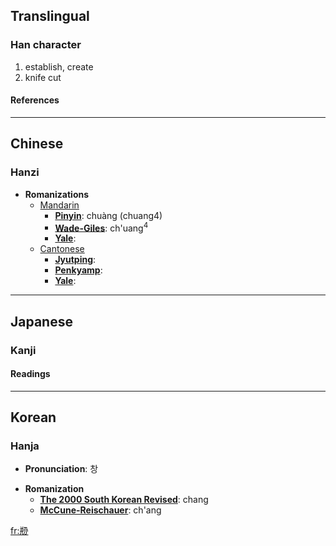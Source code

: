 {{see|創}}

==Translingual==
===Han character===
{{Han char|rad=刀|as=08|sn=10|four=|canj=廿廿尸竹金 (TTSHC), 廿廿尸竹戈 (TTSHI), XX廿廿尸 (XXTTS)}}
# establish, create
# knife cut
====References====
{{Han ref|kx=0141.090|dkj=02040|hdz=10343.040|uh=5259|ud=21081}}
----

==Chinese==
===Hanzi===


* '''Romanizations'''
** [[Mandarin]]
*** '''[[Pinyin]]''': chuàng (chuang4)
*** '''[[Wade-Giles]]''': ch'uang<sup>4</sup>
*** '''[[Yale]]''': 
**[[Cantonese]]
***'''[[Jyutping]]''':
***'''[[Penkyamp]]''': 
***'''[[Yale]]''': 


----
==Japanese==
===Kanji===
{{ja-kanji|grade=|rs=刀08}}
====Readings====
{{ja-readings|on=[[そう]] (sō)|kun=[[きず]] (kizu), [[はじめる]] (hajimeru)}}


----
==Korean==
===Hanja===

* '''Pronunciation''': 창

* '''Romanization'''
** '''[[The 2000 South Korean Revised Romanization|The 2000 South Korean Revised]]''': chang
** '''[[McCune-Reischauer]]''': ch'ang


[[fr:剙]]
